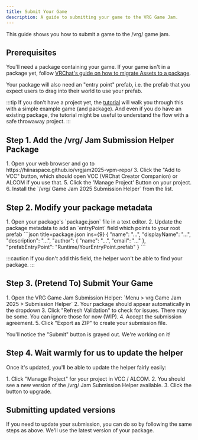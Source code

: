 ```yaml
---
title: Submit Your Game
description: A guide to submitting your game to the VRG Game Jam.
---
```


This guide shows you how to submit a game to the /vrg/ game jam.

## Prerequisites

You'll need a package containing your game. If your game isn't in a package yet, follow [VRChat's guide on how to migrate Assets to a package](https://vcc.docs.vrchat.com/guides/convert-unitypackage).

Your package will also need an "entry point" prefab, i.e. the prefab that you expect users to drag into their world to use your prefab.

:::tip
If you don't have a project yet, the [tutorial](/tutorial) will walk you through this with a simple example game (and package). And even if you do have an existing package, the tutorial might be useful to understand the flow with a safe throwaway project.
:::

## Step 1. Add the /vrg/ Jam Submission Helper Package


<Steps>
1. Open your web browser and go to https://hiinaspace.github.io/vrgjam2025-vpm-repo/
3. Click the "Add to VCC" button, which should open VCC (VRChat Creator Companion) or ALCOM if you use that.
5. Click the 'Manage Project' Button on your project.
6. Install the `/vrg/ Game Jam 2025 Submission Helper` from the list.
</Steps>

## Step 2. Modify your package metadata

<Steps>
1. Open your package's `package.json` file in a text editor.
2. Update the package metadata to add an `entryPoint` field which points to your root prefab
    ```json title=package.json ins={9}
    {
        "name": "...",
        "displayName": "...",
        "description": "...",
        "author": {
            "name": "...",
            "email": "..."
        },
        "prefabEntryPoint": "Runtime/YourEntryPoint.prefab"
    }
    ```
</Steps>

:::caution
If you don't add this field, the helper won't be able to find your package.
:::

## Step 3. (Pretend To) Submit Your Game

<Steps>
1. Open the VRG Game Jam Submission Helper: `Menu > vrg Game Jam 2025 > Submission Helper`
2. Your package should appear automatically in the dropdown
3. Click "Refresh Validation" to check for issues. There may be some. You can ignore those for now (WIP).
4. Accept the submission agreement.
5. Click "Export as ZIP" to create your submission file.
</Steps>

You'll notice the "Submit" button is grayed out. We're working on it!

## Step 4. Wait warmly for us to update the helper

Once it's updated, you'll be able to update the helper fairly easily:

<Steps>
1. Click "Manage Project" for your project in VCC / ALCOM.
2. You should see a new version of the /vrg/ Jam Submission Helper available.
3. Click the button to upgrade.
</Steps>

## Submitting updated versions

If you need to update your submission, you can do so by following the same steps as above. We'll use the latest version of your package.
